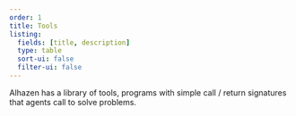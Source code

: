 ```yaml
---
order: 1
title: Tools
listing:
  fields: [title, description]
  type: table
  sort-ui: false
  filter-ui: false
---
```


Alhazen has a library of tools, programs with simple call / return signatures that agents call to solve problems. 